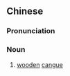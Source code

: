 ==Chinese==
{{zh-forms}}

===Pronunciation===
{{zh-pron
|m=mùjiā
|cat=n
}}

===Noun===
{{zh-noun}}

# {{lb|zh|historic}} [[wooden]] [[cangue]]